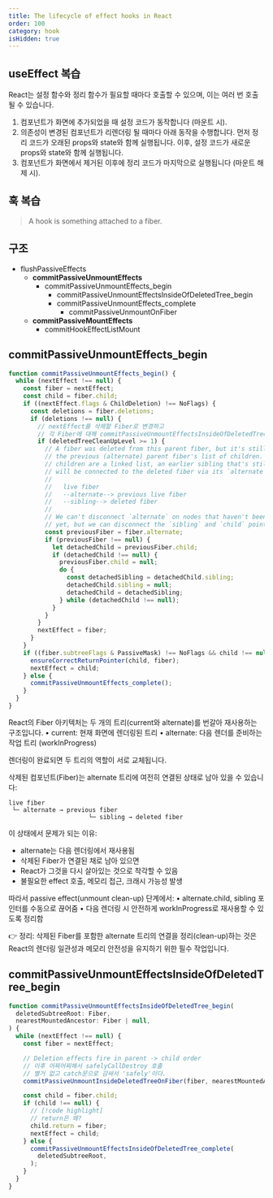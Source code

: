```yaml
---
title: The lifecycle of effect hooks in React
order: 100
category: hook
isHidden: true
---
```


## useEffect 복습

React는 설정 함수와 정리 함수가 필요할 때마다 호출할 수 있으며, 이는 여러 번 호출될 수 있습니다.

1. 컴포넌트가 화면에 추가되었을 때 설정 코드가 동작합니다 (마운트 시).
1. 의존성이 변경된 컴포넌트가 리렌더링 될 때마다 아래 동작을 수행합니다. 먼저 정리 코드가 오래된 props와 state와 함께 실행됩니다. 이후, 설정 코드가 새로운 props와 state와 함께 실행됩니다.
1. 컴포넌트가 화면에서 제거된 이후에 정리 코드가 마지막으로 실행됩니다 (마운트 해제 시).

## 훅 복습

> A hook is something attached to a fiber.

## 구조

- flushPassiveEffects
  - **commitPassiveUnmountEffects**
    - commitPassiveUnmountEffects_begin
      - commitPassiveUnmountEffectsInsideOfDeletedTree_begin
      - commitPassiveUnmountEffects_complete
        - commitPassiveUnmountOnFiber
  - **commitPassiveMountEffects**
    - commitHookEffectListMount

## commitPassiveUnmountEffects_begin 

```js
function commitPassiveUnmountEffects_begin() {
  while (nextEffect !== null) {
    const fiber = nextEffect;
    const child = fiber.child;
    if ((nextEffect.flags & ChildDeletion) !== NoFlags) {
      const deletions = fiber.deletions;
      if (deletions !== null) {
        // nextEffect를 삭제할 Fiber로 변경하고 
        // 각 Fiber에 대해 commitPassiveUnmountEffectsInsideOfDeletedTree_begin 호출
        if (deletedTreeCleanUpLevel >= 1) {
          // A fiber was deleted from this parent fiber, but it's still part of
          // the previous (alternate) parent fiber's list of children. Because
          // children are a linked list, an earlier sibling that's still alive
          // will be connected to the deleted fiber via its `alternate`:
          //
          //   live fiber
          //   --alternate--> previous live fiber
          //   --sibling--> deleted fiber
          //
          // We can't disconnect `alternate` on nodes that haven't been deleted
          // yet, but we can disconnect the `sibling` and `child` pointers.
          const previousFiber = fiber.alternate;
          if (previousFiber !== null) {
            let detachedChild = previousFiber.child;
            if (detachedChild !== null) {
              previousFiber.child = null;
              do {
                const detachedSibling = detachedChild.sibling;
                detachedChild.sibling = null;
                detachedChild = detachedSibling;
              } while (detachedChild !== null);
            }
          }
        }
        nextEffect = fiber;
      }
    }
    if ((fiber.subtreeFlags & PassiveMask) !== NoFlags && child !== null) {
      ensureCorrectReturnPointer(child, fiber);
      nextEffect = child;
    } else {
      commitPassiveUnmountEffects_complete();
    }
  }
}
```

React의 Fiber 아키텍처는 두 개의 트리(current와 alternate)를 번갈아 재사용하는 구조입니다.
	•	current: 현재 화면에 렌더링된 트리
	•	alternate: 다음 렌더를 준비하는 작업 트리 (workInProgress)

렌더링이 완료되면 두 트리의 역할이 서로 교체됩니다.

삭제된 컴포넌트(Fiber)는 alternate 트리에 여전히 연결된 상태로 남아 있을 수 있습니다:

```
live fiber
 └─ alternate → previous fiber
                      └─ sibling → deleted fiber
```

이 상태에서 문제가 되는 이유:
- alternate는 다음 렌더링에서 재사용됨
- 삭제된 Fiber가 연결된 채로 남아 있으면
- React가 그것을 다시 살아있는 것으로 착각할 수 있음
- 불필요한 effect 호출, 메모리 접근, 크래시 가능성 발생

따라서 passive effect(unmount clean-up) 단계에서:
	•	alternate.child, sibling 포인터를 수동으로 끊어줌
	•	다음 렌더링 시 안전하게 workInProgress로 재사용할 수 있도록 정리함


👉 정리:
삭제된 Fiber를 포함한 alternate 트리의 연결을 정리(clean-up)하는 것은
React의 렌더링 일관성과 메모리 안전성을 유지하기 위한 필수 작업입니다.

## commitPassiveUnmountEffectsInsideOfDeletedTree_begin

```js
function commitPassiveUnmountEffectsInsideOfDeletedTree_begin(
  deletedSubtreeRoot: Fiber,
  nearestMountedAncestor: Fiber | null,
) {
  while (nextEffect !== null) {
    const fiber = nextEffect;

    // Deletion effects fire in parent -> child order
    // 이후 어찌어찌해서 safelyCallDestroy 호출
    // 별거 없고 catch문으로 감싸서 'safely'이다.
    commitPassiveUnmountInsideDeletedTreeOnFiber(fiber, nearestMountedAncestor);

    const child = fiber.child;
    if (child !== null) {
      // [!code highlight]
      // return은 왜?
      child.return = fiber;
      nextEffect = child;
    } else {
      commitPassiveUnmountEffectsInsideOfDeletedTree_complete(
        deletedSubtreeRoot,
      );
    }
  }
}
```

